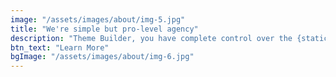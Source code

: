 ---
image: "/assets/images/about/img-5.jpg"
title: "We're simple but pro-level agency"
description: "Theme Builder, you have complete control over the {static elements} of your website"
btn_text: "Learn More"
bgImage: "/assets/images/about/img-6.jpg"
---
